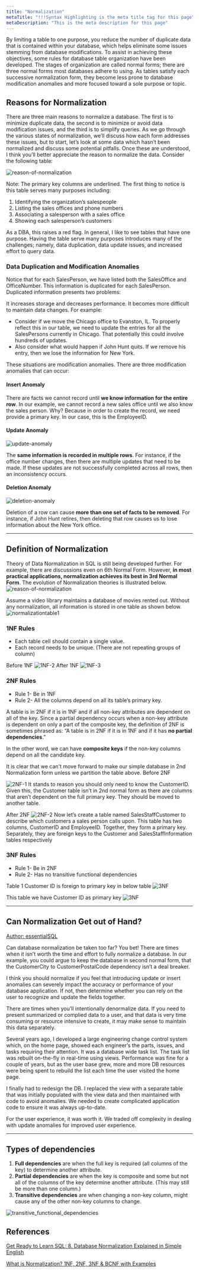```yaml
---
title: "Normalization"
metaTitle: "!!!Syntax Highlighting is the meta title tag for this page"
metaDescription: "This is the meta description for this page"
---
```


By limiting a table to one purpose, you reduce the number of duplicate data that is contained within your database, which helps eliminate some issues stemming from database modifications. To assist in achieving these objectives, some rules for database table organization have been developed. The stages of organization are called normal forms; there are three normal forms most databases adhere to using. As tables satisfy each successive normalization form, they become less prone to database modification anomalies and more focused toward a sole purpose or topic.

## Reasons for Normalization
There are three main reasons to normalize a database. The first is to minimize duplicate data, the second is to minimize or avoid data modification issues, and the third is to simplify queries. As we go through the various states of normalization, we’ll discuss how each form addresses these issues, but to start, let’s look at some data which hasn’t been normalized and discuss some potential pitfalls. Once these are understood, I think you’ll better appreciate the reason to normalize the data. Consider the following table:

![reason-of-normalization](/img/software-development/others/normalization/reason-of-normalization.png)

Note: The primary key columns are underlined.
The first thing to notice is this table serves many purposes including:

1. Identifying the organization’s salespeople
2. Listing the sales offices and phone numbers
3. Associating a salesperson with a sales office
4. Showing each salesperson’s customers

As a DBA, this raises a red flag. In general, I like to see tables that have one purpose. Having the table serve many purposes introduces many of the challenges; namely, data duplication, data update issues, and increased effort to query data.

### Data Duplication and Modification Anomalies
Notice that for each SalesPerson, we have listed both the SalesOffice and OfficeNumber. This information is duplicated for each SalesPerson. Duplicated information presents two problems:

It increases storage and decreases performance.
It becomes more difficult to maintain data changes.
For example:

- Consider if we move the Chicago office to Evanston, IL. To properly reflect this in our table, we need to update the entries for all the SalesPersons currently in Chicago. That potentially this could involve hundreds of updates.
- Also consider what would happen if John Hunt quits. If we remove his entry, then we lose the information for New York.

These situations are modification anomalies. There are three modification anomalies that can occur:

#### Insert Anomaly
There are facts we cannot record until **we know information for the entire row**. In our example, we cannot record a new sales office until we also know the sales person. Why? Because in order to create the record, we need provide a primary key. In our case, this is the EmployeeID.

#### Update Anomaly
![update-anomaly](/img/software-development/others/normalization/update-anomaly.png)

The **same information is recorded in multiple rows**. For instance, if the office number changes, then there are multiple updates that need to be made. If these updates are not successfully completed across all rows, then an inconsistency occurs.

#### Deletion Anomaly
![deletion-anomaly](/img/software-development/others/normalization/deletion-anomaly.png)

Deletion of a row can cause **more than one set of facts to be removed**. For instance, if John Hunt retires, then deleting that row causes us to lose information about the New York office.

---

## Definition of Normalization
Theory of Data Normalization in SQL is still being developed further. For example, there are discussions even on 6th Normal Form. However, **in most practical applications, normalization achieves its best in 3rd Normal Form**. The evolution of Normalization theories is illustrated below.
![reason-of-normalization](/img/software-development/others/normalization/normalization-process.png)

Assume a video library maintains a database of movies rented out. Without any normalization, all information is stored in one table as shown below.
![normalizationtable1](/img/software-development/others/normalization/normalizationtable1.png)

### 1NF Rules
- Each table cell should contain a single value.
- Each record needs to be unique. (There are not repeating groups of column)

Before 1NF
![1NF-2](/img/software-development/others/normalization/1NF-2.png)
After 1NF
![1NF-3](/img/software-development/others/normalization/1NF-3.png)

### 2NF Rules
- Rule 1- Be in 1NF
- Rule 2- All the columns depend on all its table’s primary key.

A table is in 2NF if it is in 1NF and if all non-key attributes are dependent on all of the key. Since a partial dependency occurs when a non-key attribute is dependent on only a part of the composite key, the definition of 2NF is sometimes phrased as: “A table is in 2NF if it is in 1NF and if it has **no partial dependencies**.”

In the other word, we can have **composite keys** if the non-key columns depend on all the candidate key.

It is clear that we can't move forward to make our simple database in 2nd Normalization form unless we partition the table above.
Before 2NF

![2NF-1](/img/software-development/others/normalization/2NF-1.png)
It stands to reason you should only need to know the CustomerID. Given this, the Customer table isn’t in 2nd normal form as there are columns that aren’t dependent on the full primary key. They should be moved to another table.

After 2NF
![2NF-2](/img/software-development/others/normalization/2NF-2.png)
Now let’s create a table named SalesStaffCustomer to describe which customers a sales person calls upon. This table has two columns, CustomerID and EmployeeID. Together, they form a primary key. Separately, they are foreign keys to the Customer and SalesStaffInformation tables respectively

### 3NF Rules
- Rule 1- Be in 2NF
- Rule 2- Has no transitive functional dependencies

Table 1 Customer ID is foreign to primary key in below table
![3NF](/img/software-development/others/normalization/3NF-1.png)

This table we have Customer ID as primary key
![3NF](/img/software-development/others/normalization/3NF-2.png)


---

## Can Normalization Get out of Hand?  
[Author: essentialSQL](https://www.codeproject.com/Articles/831870/Get-Ready-to-Learn-SQL-Database-Third-Normal-Form)

Can database normalization be taken too far? You bet! There are times when it isn’t worth the time and effort to fully normalize a database. In our example, you could argue to keep the database in second normal form, that the CustomerCity to CustomerPostalCode dependency isn’t a deal breaker.

I think you should normalize if you feel that introducing update or insert anomalies can severely impact the accuracy or performance of your database application. If not, then determine whether you can rely on the user to recognize and update the fields together.

There are times when you’ll intentionally denormalize data. If you need to present summarized or complied data to a user, and that data is very time consuming or resource intensive to create, it may make sense to maintain this data separately.

Several years ago, I developed a large engineering change control system which, on the home page, showed each engineer’s the parts, issues, and tasks requiring their attention. It was a database wide task list. The task list was rebuilt on-the-fly in real-time using views. Performance was fine for a couple of years, but as the user base grew, more and more DB resources were being spent to rebuild the list each time the user visited the home page.

I finally had to redesign the DB. I replaced the view with a separate table that was initially populated with the view data and then maintained with code to avoid anomalies. We needed to create complicated application code to ensure it was always up-to-date.

For the user experience, it was worth it. We traded off complexity in dealing with update anomalies for improved user experience.

---

## Types of dependencies
1. **Full dependencies** are when the full key is required (all columns of the key) to determine another attribute.
2. **Partial dependencies** are when the key is composite and some but not all of the columns of the key determine another attribute. (This may still be more than one column.)
3. **Transitive dependencies** are when changing a non-key column, might cause any of the other non-key columns to change.

![transitive_functional_dependencies](/img/software-development/others/normalization/transitive_functional_dependencies.png)


## References 
[Get Ready to Learn SQL: 8. Database Normalization Explained in Simple English](https://www.codeproject.com/Articles/832221/Get-Ready-to-Learn-SQL-Database-Normalization-Expl)

[What is Normalization? 1NF, 2NF, 3NF & BCNF with Examples](https://www.guru99.com/database-normalization.html)
